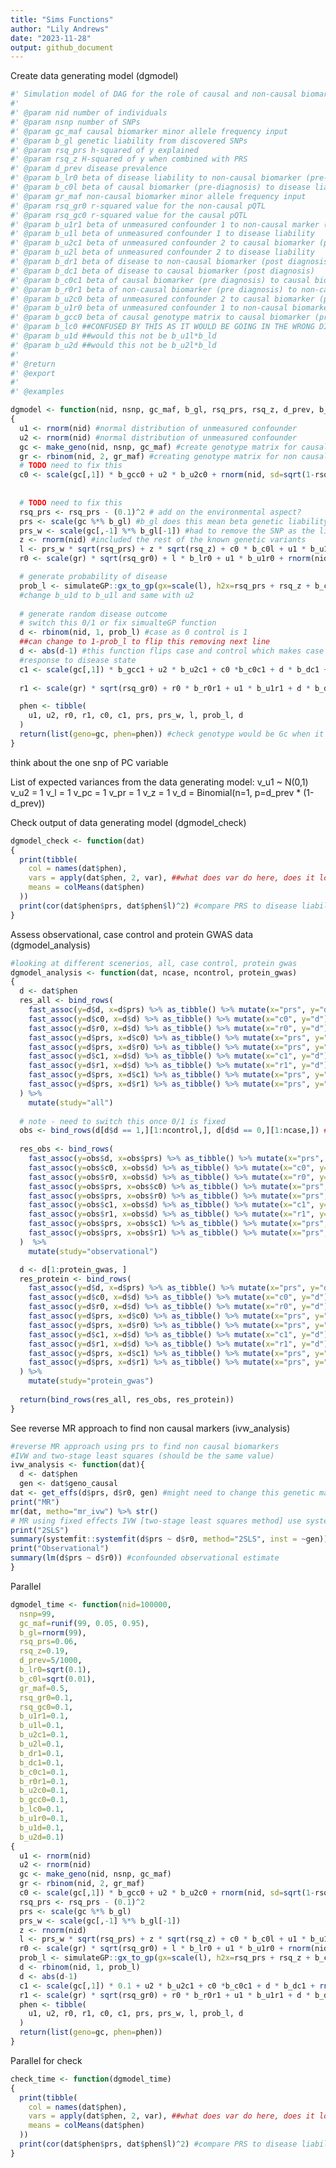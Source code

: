 ```yaml
---
title: "Sims Functions"
author: "Lily Andrews"
date: "2023-11-28"
output: github_document
---
```

Create data generating model (dgmodel)
```r
#' Simulation model of DAG for the role of causal and non-causal biomarkers in relation to liability to disease
#'
#' @param nid number of individuals
#' @param nsnp number of SNPs
#' @param gc_maf causal biomarker minor allele frequency input
#' @param b_gl genetic liability from discovered SNPs
#' @param rsq_prs h-squared of y explained
#' @param rsq_z H-squared of y when combined with PRS
#' @param d_prev disease prevalence
#' @param b_lr0 beta of disease liability to non-causal biomarker (pre-diagnosis)
#' @param b_c0l beta of causal biomarker (pre-diagnosis) to disease liability
#' @param gr_maf non-causal biomarker minor allele frequency input
#' @param rsq_gr0 r-squared value for the non-causal pQTL 
#' @param rsq_gc0 r-squared value for the causal pQTL
#' @param b_u1r1 beta of unmeasured confounder 1 to non-causal marker (post-diagnosis)
#' @param b_u1l beta of unmeasured confounder 1 to disease liability
#' @param b_u2c1 beta of unmeasured confounder 2 to causal biomarker (post diagnosis)
#' @param b_u2l beta of unmeasured confounder 2 to disease liability
#' @param b_dr1 beta of disease to non-causal biomarker (post diagnosis)
#' @param b_dc1 beta of disease to causal biomarker (post diagnosis)
#' @param b_c0c1 beta of causal biomarker (pre diagnosis) to causal biomarker (post diagnosis)
#' @param b_r0r1 beta of non-causal biomarker (pre diagnosis) to non-causal biomarker (post diagnosis)
#' @param b_u2c0 beta of unmeasured confounder 2 to causal biomarker (pre diagnosis)
#' @param b_u1r0 beta of unmeasured confounder 1 to non-causal biomarker (pre diagnosis)
#' @param b_gcc0 beta of causal genotype matrix to causal biomarker (pre diagnosis)
#' @param b_lc0 ##CONFUSED BY THIS AS IT WOULD BE GOING IN THE WRONG DIRECTION SHOULD IT BE b_c0l which is already mentioned before
#' @param b_u1d ##would this not be b_u1l*b_ld
#' @param b_u2d ##would this not be b_u2l*b_ld
#'
#' @return
#' @export
#'
#' @examples

dgmodel <- function(nid, nsnp, gc_maf, b_gl, rsq_prs, rsq_z, d_prev, b_lr0, b_c0l, gr_maf, rsq_gr0, rsq_gc0, b_u1r1, b_u1l, b_u2c1, b_u2l, b_dr1, b_dc1, b_c0c1, b_r0r1, b_u2c0, b_u1r0, b_gcc0, b_lc0, b_u1d, b_u2d, b_gcc1)
{
  u1 <- rnorm(nid) #normal distribution of unmeasured confounder
  u2 <- rnorm(nid) #normal distribution of unmeasured confounder
  gc <- make_geno(nid, nsnp, gc_maf) #create genotype matrix for causal variant
  gr <- rbinom(nid, 2, gr_maf) #creating genotype matrix for non causal variant 
  # TODO need to fix this
  c0 <- scale(gc[,1]) * b_gcc0 + u2 * b_u2c0 + rnorm(nid, sd=sqrt(1-rsq_gc0-b_lc0^2-b_u2c0^2)) #we hypothesised one SNP down this route? no need for unmeasured confounder in this case? rnorm introduces the variance into the equation. We are assuming variance is 1
   
  
  # TODO need to fix this
  rsq_prs <- rsq_prs - (0.1)^2 # add on the environmental aspect?
  prs <- scale(gc %*% b_gl) #b_gl does this mean beta genetic liability or route PRS to disease liability, why do we include this line if prs_w is already used
  prs_w <- scale(gc[,-1] %*% b_gl[-1]) #had to remove the SNP as the liability calculated later on would include an extra SNP
  z <- rnorm(nid) #included the rest of the known genetic variants
  l <- prs_w * sqrt(rsq_prs) + z * sqrt(rsq_z) + c0 * b_c0l + u1 * b_u1l + u2 * b_u2l #total genetic liability to disease, decided not to add error into liability to avoid diagram c from happening https://www.nature.com/articles/nrg3377/figures/1 
  r0 <- scale(gr) * sqrt(rsq_gr0) + l * b_lr0 + u1 * b_u1r0 + rnorm(nid, sd=sqrt(1-rsq_gr0-b_lr0^2-b_u1r0^2)) #  We are assuming variance is 1

  # generate probability of disease
  prob_l <- simulateGP::gx_to_gp(gx=scale(l), h2x=rsq_prs + rsq_z + b_c0l^2 + b_u1d^2 + b_u2d^2, prev = d_prev) #translate disease risk from liability to probability scale would h2x be prs_w instead?
  #change b_u1d to b_u1l and same with u2
  
  # generate random disease outcome
  # switch this 0/1 or fix simualteGP function
  d <- rbinom(nid, 1, prob_l) #case as 0 control is 1
  ##can change to 1-prob_l to flip this removing next line
  d <- abs(d-1) #this function flips case and control which makes case 1 and control 0
  #response to disease state
  c1 <- scale(gc[,1]) * b_gcc1 + u2 * b_u2c1 + c0 *b_c0c1 + d * b_dc1 + rnorm(nid, sd=sqrt(1-(b_gcc1)^2 - b_u2c1^2- b_c0c1^2)) #we hypothesised one SNP down this route? We are assuming variance is 1
  
  r1 <- scale(gr) * sqrt(rsq_gr0) + r0 * b_r0r1 + u1 * b_u1r1 + d * b_dr1 + rnorm(nid, sd=sqrt(1-rsq_gc0-b_lr0^2-b_u1r1^2)) #We are assuming variance is 1

  phen <- tibble(
    u1, u2, r0, r1, c0, c1, prs, prs_w, l, prob_l, d
  )
  return(list(geno=gc, phen=phen)) #check genotype would be Gc when it was G
}
```
think about the one snp of PC variable


List of expected variances from the data generating model:
v_u1 ~ N(0,1)
v_u2 = 1
v_l = 1
v_pc = 1
v_pr = 1
v_z = 1
v_d = Binomial(n=1, p=d_prev * (1-d_prev))


Check output of data generating model (dgmodel_check) 
```r
dgmodel_check <- function(dat)
{
  print(tibble(
    col = names(dat$phen),
    vars = apply(dat$phen, 2, var), ##what does var do here, does it look for the variance between values? 2 means col sums and 1 is row sums
    means = colMeans(dat$phen)
  ))
  print(cor(dat$phen$prs, dat$phen$l)^2) #compare PRS to disease liability
}
```

Assess observational, case control and protein GWAS data (dgmodel_analysis)
```r
#looking at different scenerios, all, case control, protein gwas
dgmodel_analysis <- function(dat, ncase, ncontrol, protein_gwas)
{
  d <- dat$phen
  res_all <- bind_rows( 
    fast_assoc(y=d$d, x=d$prs) %>% as_tibble() %>% mutate(x="prs", y="d"), #fast_assoc simple linear regression for prs and disease outcome
    fast_assoc(y=d$c0, x=d$d) %>% as_tibble() %>% mutate(x="c0", y="d"),
    fast_assoc(y=d$r0, x=d$d) %>% as_tibble() %>% mutate(x="r0", y="d"),
    fast_assoc(y=d$prs, x=d$c0) %>% as_tibble() %>% mutate(x="prs", y="c0"),
    fast_assoc(y=d$prs, x=d$r0) %>% as_tibble() %>% mutate(x="prs", y="r0"),
    fast_assoc(y=d$c1, x=d$d) %>% as_tibble() %>% mutate(x="c1", y="d"),
    fast_assoc(y=d$r1, x=d$d) %>% as_tibble() %>% mutate(x="r1", y="d"),
    fast_assoc(y=d$prs, x=d$c1) %>% as_tibble() %>% mutate(x="prs", y="c1"),
    fast_assoc(y=d$prs, x=d$r1) %>% as_tibble() %>% mutate(x="prs", y="r1")
  ) %>%
    mutate(study="all")
  
  # note - need to switch this once 0/1 is fixed
  obs <- bind_rows(d[d$d == 1,][1:ncontrol,], d[d$d == 0,][1:ncase,]) ##shouldn't this be the other way round as case is 1 and control 0
  
  res_obs <- bind_rows(
    fast_assoc(y=obs$d, x=obs$prs) %>% as_tibble() %>% mutate(x="prs", y="d"),
    fast_assoc(y=obs$c0, x=obs$d) %>% as_tibble() %>% mutate(x="c0", y="d"),
    fast_assoc(y=obs$r0, x=obs$d) %>% as_tibble() %>% mutate(x="r0", y="d"),
    fast_assoc(y=obs$prs, x=obs$c0) %>% as_tibble() %>% mutate(x="prs", y="c0"),
    fast_assoc(y=obs$prs, x=obs$r0) %>% as_tibble() %>% mutate(x="prs", y="r0"),
    fast_assoc(y=obs$c1, x=obs$d) %>% as_tibble() %>% mutate(x="c1", y="d"),
    fast_assoc(y=obs$r1, x=obs$d) %>% as_tibble() %>% mutate(x="r1", y="d"),
    fast_assoc(y=obs$prs, x=obs$c1) %>% as_tibble() %>% mutate(x="prs", y="c1"),
    fast_assoc(y=obs$prs, x=obs$r1) %>% as_tibble() %>% mutate(x="prs", y="r1"),
  )  %>%
    mutate(study="observational")

  d <- d[1:protein_gwas, ]
  res_protein <- bind_rows(
    fast_assoc(y=d$d, x=d$prs) %>% as_tibble() %>% mutate(x="prs", y="d"),
    fast_assoc(y=d$c0, x=d$d) %>% as_tibble() %>% mutate(x="c0", y="d"),
    fast_assoc(y=d$r0, x=d$d) %>% as_tibble() %>% mutate(x="r0", y="d"),
    fast_assoc(y=d$prs, x=d$c0) %>% as_tibble() %>% mutate(x="prs", y="c0"),
    fast_assoc(y=d$prs, x=d$r0) %>% as_tibble() %>% mutate(x="prs", y="r0"),
    fast_assoc(y=d$c1, x=d$d) %>% as_tibble() %>% mutate(x="c1", y="d"),
    fast_assoc(y=d$r1, x=d$d) %>% as_tibble() %>% mutate(x="r1", y="d"),
    fast_assoc(y=d$prs, x=d$c1) %>% as_tibble() %>% mutate(x="prs", y="c1"),
    fast_assoc(y=d$prs, x=d$r1) %>% as_tibble() %>% mutate(x="prs", y="r1"),
  ) %>%
    mutate(study="protein_gwas")
  
  return(bind_rows(res_all, res_obs, res_protein))
}
```

See reverse MR approach to find non causal markers (ivw_analysis)
```r
#reverse MR approach using prs to find non causal biomarkers
#IVW and two-stage least squares (should be the same value)
ivw_analysis <- function(dat){
  d <- dat$phen
  gen <- dat$geno_causal
dat <- get_effs(d$prs, d$r0, gen) #might need to change this genetic matrix
print("MR")
mr(dat, metho="mr_ivw") %>% str()
# MR using fixed effects IVW [two-stage least squares method] use system fit package
print("2SLS")
summary(systemfit::systemfit(d$prs ~ d$r0, method="2SLS", inst = ~gen)) #2SLS #might need to change this genetic matrix ##issue with this code as getting NAs
print("Observational")
summary(lm(d$prs ~ d$r0)) #confounded observational estimate
}
```

Parallel
```r
dgmodel_time <- function(nid=100000, 
  nsnp=99, 
  gc_maf=runif(99, 0.05, 0.95), 
  b_gl=rnorm(99), 
  rsq_prs=0.06, 
  rsq_z=0.19, 
  d_prev=5/1000, 
  b_lr0=sqrt(0.1), 
  b_c0l=sqrt(0.01), 
  gr_maf=0.5, 
  rsq_gr0=0.1,   
  rsq_gc0=0.1,   
  b_u1r1=0.1, 
  b_u1l=0.1, 
  b_u2c1=0.1, 
  b_u2l=0.1, 
  b_dr1=0.1, 
  b_dc1=0.1, 
  b_c0c1=0.1, 
  b_r0r1=0.1, 
  b_u2c0=0.1, 
  b_gcc0=0.1, 
  b_lc0=0.1, 
  b_u1r0=0.1, 
  b_u1d=0.1, 
  b_u2d=0.1)
{
  u1 <- rnorm(nid) 
  u2 <- rnorm(nid) 
  gc <- make_geno(nid, nsnp, gc_maf) 
  gr <- rbinom(nid, 2, gr_maf) 
  c0 <- scale(gc[,1]) * b_gcc0 + u2 * b_u2c0 + rnorm(nid, sd=sqrt(1-rsq_gc0-b_lc0^2-b_u2c0^2)) 
  rsq_prs <- rsq_prs - (0.1)^2 
  prs <- scale(gc %*% b_gl) 
  prs_w <- scale(gc[,-1] %*% b_gl[-1]) 
  z <- rnorm(nid) 
  l <- prs_w * sqrt(rsq_prs) + z * sqrt(rsq_z) + c0 * b_c0l + u1 * b_u1l + u2 * b_u2l 
  r0 <- scale(gr) * sqrt(rsq_gr0) + l * b_lr0 + u1 * b_u1r0 + rnorm(nid, sd=sqrt(1-rsq_gr0-b_lr0^2-b_u1r0^2)) 
  prob_l <- simulateGP::gx_to_gp(gx=scale(l), h2x=rsq_prs + rsq_z + b_c0l^2 + b_u1d^2 + b_u2d^2, prev = d_prev) 
  d <- rbinom(nid, 1, prob_l)
  d <- abs(d-1) 
  c1 <- scale(gc[,1]) * 0.1 + u2 * b_u2c1 + c0 *b_c0c1 + d * b_dc1 + rnorm(nid, sd=sqrt(1-(0.1)^2 - b_u2c1^2- b_c0c1^2)) 
  r1 <- scale(gr) * sqrt(rsq_gr0) + r0 * b_r0r1 + u1 * b_u1r1 + d * b_dr1 + rnorm(nid, sd=sqrt(1-rsq_gc0-b_lr0^2-b_u1r1^2)) 
  phen <- tibble(
    u1, u2, r0, r1, c0, c1, prs, prs_w, l, prob_l, d
  )
  return(list(geno=gc, phen=phen)) 
}
```

Parallel for check
```r
check_time <- function(dgmodel_time)
{
  print(tibble(
    col = names(dat$phen),
    vars = apply(dat$phen, 2, var), ##what does var do here, does it look for the variance between values? 2 means col sums and 1 is row sums
    means = colMeans(dat$phen)
  ))
  print(cor(dat$phen$prs, dat$phen$l)^2) #compare PRS to disease liability
}
```

